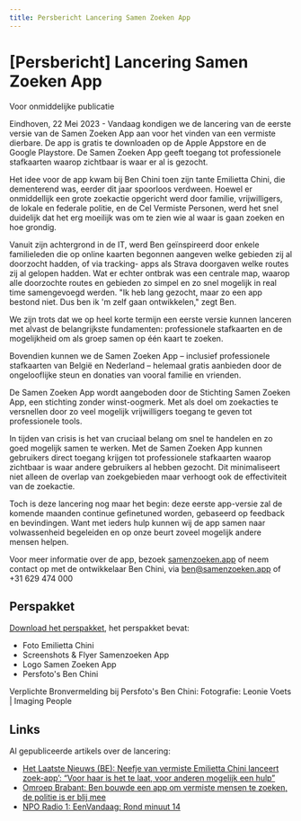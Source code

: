 ```yaml
---
title: Persbericht Lancering Samen Zoeken App
---
```


#  [Persbericht] Lancering Samen Zoeken App

Voor onmiddelijke publicatie

Eindhoven, 22 Mei 2023 -  Vandaag kondigen we de lancering van de eerste versie van de Samen Zoeken App aan voor het vinden van een vermiste dierbare. 
De app is gratis te downloaden op de Apple Appstore en de Google Playstore.
De Samen Zoeken App geeft toegang tot professionele stafkaarten waarop zichtbaar is waar er al is gezocht.

Het idee voor de app kwam bij Ben Chini toen zijn tante Emilietta Chini, die dementerend was, eerder dit jaar spoorloos verdween.
Hoewel er onmiddellijk een grote zoekactie opgericht werd door familie, vrijwilligers, de lokale en federale politie, en de Cel Vermiste Personen, 
werd het snel duidelijk dat het erg moeilijk was om te zien wie al waar is gaan zoeken en hoe grondig.

Vanuit zijn achtergrond in de IT, werd Ben geïnspireerd door enkele familieleden die op online kaarten begonnen aangeven welke gebieden zij al doorzocht hadden, 
of via tracking- apps als Strava doorgaven welke routes zij al gelopen hadden. 
Wat er echter ontbrak was een centrale map, waarop alle doorzochte routes en gebieden zo simpel en zo snel mogelijk in real time samengevoegd werden. 
"Ik heb lang gezocht, maar zo een app bestond niet. Dus ben ik 'm zelf gaan ontwikkelen," zegt Ben.

We zijn trots dat we op heel korte termijn een eerste versie kunnen lanceren met alvast de belangrijkste fundamenten: professionele stafkaarten en de mogelijkheid om als groep samen op één kaart te zoeken.

Bovendien kunnen we de Samen Zoeken App – inclusief professionele stafkaarten van België en Nederland – helemaal gratis aanbieden door de ongelooflijke steun en donaties van vooral familie en vrienden.

De Samen Zoeken App wordt aangeboden door de Stichting Samen Zoeken App, een stichting zonder winst-oogmerk. 
Met als doel om zoekacties te versnellen door zo veel mogelijk vrijwilligers toegang te geven tot professionele tools.

In tijden van crisis is het van cruciaal belang om snel te handelen en zo goed mogelijk samen te werken. 
Met de Samen Zoeken App kunnen gebruikers direct toegang krijgen tot professionele stafkaarten waarop zichtbaar is waar andere gebruikers al hebben gezocht.
Dit minimaliseert niet alleen de overlap van zoekgebieden maar verhoogt ook de effectiviteit van de zoekactie.

Toch is deze lancering nog maar het begin: deze eerste app-versie zal de komende maanden continue gefinetuned worden, gebaseerd op feedback en bevindingen. 
Want met ieders hulp kunnen wij de app samen naar volwassenheid begeleiden en op onze beurt zoveel mogelijk andere mensen helpen.

[comment]: # (Deze week zal ook de Nederlandse politie een initiatief met een dezelfde naam en een gelijkaardig doel lanceren: de website samenzoeken.nl. Via deze website kunnen mensen advies en informatie vinden over wat te doen bij een mogelijke vermissing: hoe maak je flyers, wie moet je precies contacteren, en welke stappen kun je best ondernemen.)
[comment]: # (De Stichting omarmt het initiatief van de Nederlandse politie: Op deze manier kan er meer informatie centraal worden aangeboden aan families, vrienden en vrijwilligers, want zij zitten vaak met de handen in het haar bij een vermissing.)

Voor meer informatie over de app, bezoek [samenzoeken.app](https://samenzoeken.app) of neem contact op met de ontwikkelaar Ben Chini, via ben@samenzoeken.app of +31 629 474 000

## Perspakket 

[Download het perspakket](/pers.zip), het perspakket bevat: 
* Foto Emilietta Chini
* Screenshots & Flyer Samenzoeken App
* Logo Samen Zoeken App
* Persfoto's Ben Chini

Verplichte Bronvermelding bij Persfoto's Ben Chini:
Fotografie: Leonie Voets | Imaging People

## Links

Al gepubliceerde artikels over de lancering:
* [Het Laatste Nieuws (BE): Neefje van vermiste Emilietta Chini lanceert zoek-app’: “Voor haar is het te laat, voor anderen mogelijk een hulp”](https://www.hln.be/maasmechelen/neefje-van-vermiste-emilietta-chini-lanceert-zoek-app-voor-haar-is-het-te-laat-voor-anderen-mogelijk-een-hulp~a308a99b/)
* [Omroep Brabant: Ben bouwde een app om vermiste mensen te zoeken, de politie is er blij mee](https://www.omroepbrabant.nl/nieuws/4280847/ben-bouwde-een-app-om-vermiste-mensen-te-zoeken-de-politie-is-er-blij-mee)
* [NPO Radio 1: EenVandaag: Rond minuut 14](https://www.nporadio1.nl/uitzendingen/eenvandaag/9c58344a-72bc-48e0-9bf1-0004707c668e/2023-05-23-eenvandaag)